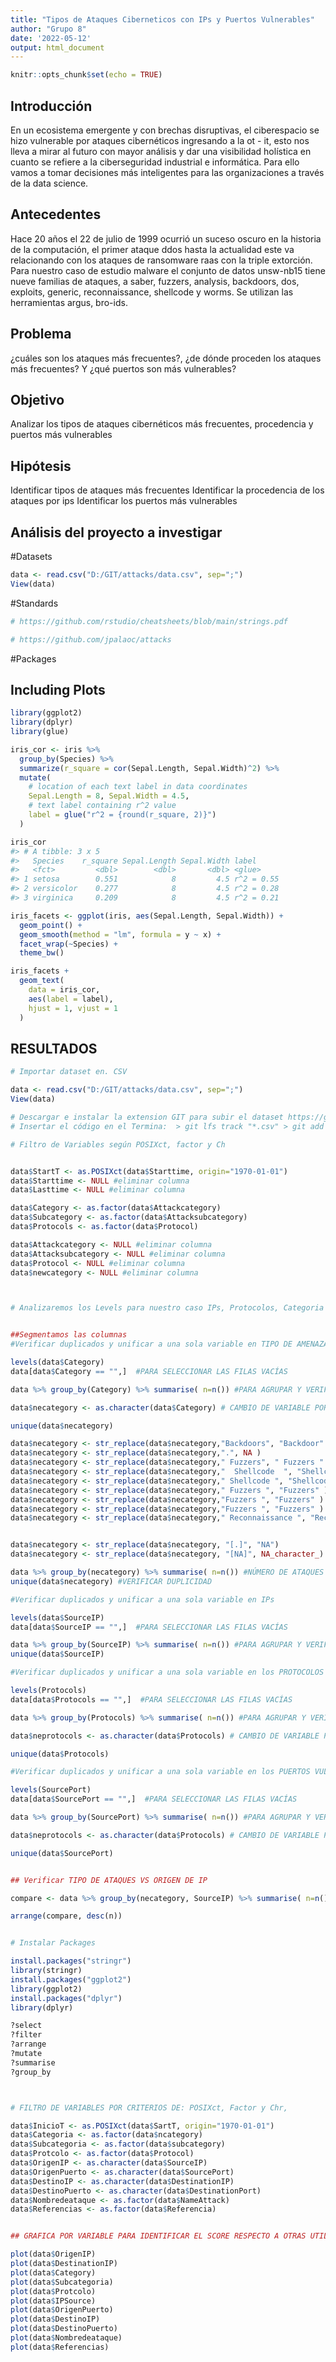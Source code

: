 ```yaml
---
title: "Tipos de Ataques Ciberneticos con IPs y Puertos Vulnerables"
author: "Grupo 8"
date: '2022-05-12'
output: html_document
---
```


```r
knitr::opts_chunk$set(echo = TRUE)
```

## Introducción
En un ecosistema emergente y con brechas disruptivas, el ciberespacio se hizo vulnerable por ataques cibernéticos ingresando a la ot - it, esto nos lleva a mirar al futuro con mayor análisis y dar una visibilidad holística en cuanto se refiere a la ciberseguridad industrial e informática. Para ello vamos a tomar decisiones más inteligentes para las organizaciones a través de la data science.

## Antecedentes
Hace 20 años el 22 de julio de 1999 ocurrió un suceso oscuro en la historia de la computación, el primer ataque ddos hasta la actualidad este va relacionando con los ataques de ransomware raas con la triple extorción.
Para nuestro caso de estudio malware el conjunto de datos unsw-nb15 tiene nueve familias de ataques, a saber, fuzzers, analysis, backdoors, dos, exploits, generic, reconnaissance, shellcode y worms. Se utilizan las herramientas argus, bro-ids.

## Problema
¿cuáles son los ataques más frecuentes?, ¿de dónde proceden los ataques más frecuentes? Y ¿qué puertos son más vulnerables?

## Objetivo
Analizar los tipos de ataques cibernéticos más frecuentes, procedencia y puertos más vulnerables

## Hipótesis 
Identificar tipos de ataques más frecuentes
Identificar la procedencia de los ataques por ips
Identificar los puertos más vulnerables 

## Análisis del proyecto a investigar

#Datasets

```r
data <- read.csv("D:/GIT/attacks/data.csv", sep=";")
View(data)

```

#Standards


```r

# https://github.com/rstudio/cheatsheets/blob/main/strings.pdf

# https://github.com/jpalaoc/attacks

```

#Packages





## Including Plots



```r
library(ggplot2)
library(dplyr)
library(glue)

iris_cor <- iris %>% 
  group_by(Species) %>%
  summarize(r_square = cor(Sepal.Length, Sepal.Width)^2) %>%
  mutate(
    # location of each text label in data coordinates
    Sepal.Length = 8, Sepal.Width = 4.5,
    # text label containing r^2 value 
    label = glue("r^2 = {round(r_square, 2)}")
  )

iris_cor
#> # A tibble: 3 x 5
#>   Species    r_square Sepal.Length Sepal.Width label     
#>   <fct>         <dbl>        <dbl>       <dbl> <glue>    
#> 1 setosa        0.551            8         4.5 r^2 = 0.55
#> 2 versicolor    0.277            8         4.5 r^2 = 0.28
#> 3 virginica     0.209            8         4.5 r^2 = 0.21

iris_facets <- ggplot(iris, aes(Sepal.Length, Sepal.Width)) +
  geom_point() + 
  geom_smooth(method = "lm", formula = y ~ x) +
  facet_wrap(~Species) +
  theme_bw()

iris_facets + 
  geom_text(
    data = iris_cor,
    aes(label = label),
    hjust = 1, vjust = 1
  )

```

## RESULTADOS

```r

# Importar dataset en. CSV

data <- read.csv("D:/GIT/attacks/data.csv", sep=";")
View(data)

# Descargar e instalar la extension GIT para subir el dataset https://git-lfs.github.com/
# Insertar el código en el Termina:  > git lfs track "*.csv" > git add data.csv

# Filtro de Variables según POSIXct, factor y Ch 


data$StartT <- as.POSIXct(data$Starttime, origin="1970-01-01")
data$Starttime <- NULL #eliminar columna
data$Lasttime <- NULL #eliminar columna

data$Category <- as.factor(data$Attackcategory)
data$Subcategory <- as.factor(data$Attacksubcategory)
data$Protocols <- as.factor(data$Protocol)

data$Attackcategory <- NULL #eliminar columna
data$Attacksubcategory <- NULL #eliminar columna
data$Protocol <- NULL #eliminar columna
data$newcategory <- NULL #eliminar columna



# Analizaremos los Levels para nuestro caso IPs, Protocolos, Categoria de Amenazas


##Segmentamos las columnas
#Verificar duplicados y unificar a una sola variable en TIPO DE AMENAZA EN CATEGORIA

levels(data$Category)
data[data$Category == "",]  #PARA SELECCIONAR LAS FILAS VACÍAS

data %>% group_by(Category) %>% summarise( n=n()) #PARA AGRUPAR Y VERIFICAR LA CANTIDAD  Y REPETIDOS

data$necategory <- as.character(data$Category) # CAMBIO DE VARIABLE POR UN CARATER PARA UNIFICAR

unique(data$necategory)

data$necategory <- str_replace(data$necategory,"Backdoors", "Backdoor" ) # REMPLAZAR UNA VARIABLE POR OTRA
data$necategory <- str_replace(data$necategory,".", NA )
data$necategory <- str_replace(data$necategory," Fuzzers", " Fuzzers " )
data$necategory <- str_replace(data$necategory,"  Shellcode  ", "Shellcode" )
data$necategory <- str_replace(data$necategory," Shellcode ", "Shellcode" )
data$necategory <- str_replace(data$necategory," Fuzzers ", "Fuzzers" )
data$necategory <- str_replace(data$necategory,"Fuzzers ", "Fuzzers" )
data$necategory <- str_replace(data$necategory,"Fuzzers ", "Fuzzers" )
data$necategory <- str_replace(data$necategory," Reconnaissance ", "Reconnaissance" )


data$necategory <- str_replace(data$necategory, "[.]", "NA")
data$necategory <- str_replace(data$necategory, "[NA]", NA_character_) # 

data %>% group_by(necategory) %>% summarise( n=n()) #NÚMERO DE ATAQUES POR CATEGORIA
unique(data$necategory) #VERIFICAR DUPLICIDAD 

#Verificar duplicados y unificar a una sola variable en IPs

levels(data$SourceIP)
data[data$SourceIP == "",]  #PARA SELECCIONAR LAS FILAS VACÍAS

data %>% group_by(SourceIP) %>% summarise( n=n()) #PARA AGRUPAR Y VERIFICAR LA CANTIDAD  Y REPETIDOS
unique(data$SourceIP)

#Verificar duplicados y unificar a una sola variable en los PROTOCOLOS VULNERABLES

levels(Protocols)
data[data$Protocols == "",]  #PARA SELECCIONAR LAS FILAS VACÍAS

data %>% group_by(Protocols) %>% summarise( n=n()) #PARA AGRUPAR Y VERIFICAR LA CANTIDAD  Y REPETIDOS

data$neprotocols <- as.character(data$Protocols) # CAMBIO DE VARIABLE POR UN CARATER PARA UNIFICAR

unique(data$Protocols)

#Verificar duplicados y unificar a una sola variable en los PUERTOS VULNERABLES

levels(SourcePort)
data[data$SourcePort == "",]  #PARA SELECCIONAR LAS FILAS VACÍAS

data %>% group_by(SourcePort) %>% summarise( n=n()) #PARA AGRUPAR Y VERIFICAR LA CANTIDAD  Y REPETIDOS

data$neprotocols <- as.character(data$Protocols) # CAMBIO DE VARIABLE POR UN CARATER PARA UNIFICAR

unique(data$SourcePort)


## Verificar TIPO DE ATAQUES VS ORIGEN DE IP

compare <- data %>% group_by(necategory, SourceIP) %>% summarise( n=n())

arrange(compare, desc(n))


# Instalar Packages

install.packages("stringr")
library(stringr)
install.packages("ggplot2")
library(ggplot2)
install.packages("dplyr")
library(dplyr)

?select
?filter
?arrange
?mutate
?summarise
?group_by



# FILTRO DE VARIABLES POR CRITERIOS DE: POSIXct, Factor y Chr, 

data$InicioT <- as.POSIXct(data$SartT, origin="1970-01-01")
data$Categoria <- as.factor(data$ncategory)
data$Subcategoria <- as.factor(data$subcategory)
data$Protcolo <- as.factor(data$Protocol)
data$OrigenIP <- as.character(data$SourceIP)
data$OrigenPuerto <- as.character(data$SourcePort)
data$DestinoIP <- as.character(data$DestinationIP)
data$DestinoPuerto <- as.character(data$DestinationPort)
data$Nombredeataque <- as.factor(data$NameAttack)
data$Referencias <- as.factor(data$Referencia)


## GRAFICA POR VARIABLE PARA IDENTIFICAR EL SCORE RESPECTO A OTRAS UTILIZANDO PLOT

plot(data$OrigenIP)
plot(data$DestinationIP)
plot(data$Category)
plot(data$Subcategoria)
plot(data$Protcolo)
plot(data$IPSource)
plot(data$OrigenPuerto)
plot(data$DestinoIP)
plot(data$DestinoPuerto)
plot(data$Nombredeataque)
plot(data$Referencias)

```
